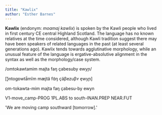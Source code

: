 ```yaml
---
title: "Kawlix"
author: "Esther Barnes"
---
```


**Kawlix** (endonym: *moamaj kawlix*) is spoken by the Kawli people who lived in first century CE central Highland Scotland. The language has no known relatives at the time considered, although Kawli tradition suggest there may have been speakers of related languages in the past (at least several generations ago). Kawlix tends towards agglutinative morphology, while an unusual feature of the language is ergative-absolutive alignment in the syntax as well as the morphology/case system.

```{=html}
<div data-gloss>
  <p class="gloss__line--original">/omtokawtamim majta faŋ çabesuby ewyɲ/</p>
  <p class="gloss__line--original">[ɔ̝̃ntogɒwtä̃mĩm mæjtä fɑ̃ŋ çäβezuβʏ e̠wyɲ]</p>
  <p>om-tokawta-mim majta faŋ çabesu-by ewyn</p>
  <p>V1-move_camp-PROG 1PL.ABS to south-INAN.PREP NEAR.FUT</p>
  <p>'We are moving camp southward [tomorrow].'</p>
</div>
```
